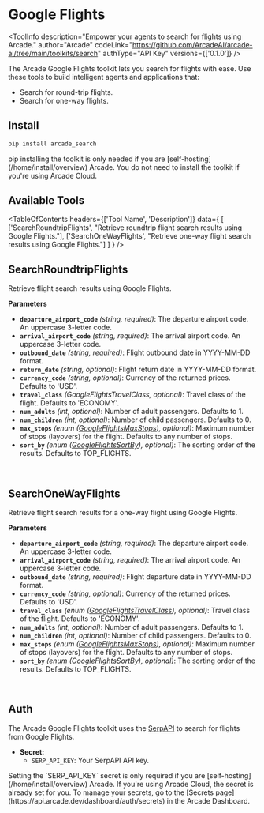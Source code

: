 # Google Flights


<ToolInfo
  description="Empower your agents to search for flights using Arcade."
  author="Arcade"
  codeLink="https://github.com/ArcadeAI/arcade-ai/tree/main/toolkits/search"
  authType="API Key"
  versions={['0.1.0']}
/>

<Badges repo="arcadeai/search" />

The Arcade Google Flights toolkit lets you search for flights with ease. Use these tools to build intelligent agents and applications that:

- Search for round-trip flights.
- Search for one-way flights.

## Install

```bash
pip install arcade_search
```

<Note>
  pip installing the toolkit is only needed if you are [self-hosting](/home/install/overview) Arcade. You do not need to install the toolkit if you're using Arcade Cloud.
</Note>

## Available Tools

<TableOfContents
  headers={['Tool Name', 'Description']}
  data={
    [
      ['SearchRoundtripFlights', "Retrieve roundtrip flight search results using Google Flights."],
      ['SearchOneWayFlights', "Retrieve one-way flight search results using Google Flights."]
    ]
  }
/>

## SearchRoundtripFlights

Retrieve flight search results using Google Flights.

**Parameters**

- **`departure_airport_code`** _(string, required)_: The departure airport code. An uppercase 3-letter code.
- **`arrival_airport_code`** _(string, required)_: The arrival airport code. An uppercase 3-letter code.
- **`outbound_date`** _(string, required)_: Flight outbound date in YYYY-MM-DD format.
- **`return_date`** _(string, optional)_: Flight return date in YYYY-MM-DD format.
- **`currency_code`** _(string, optional)_: Currency of the returned prices. Defaults to 'USD'.
- **`travel_class`** _(GoogleFlightsTravelClass, optional)_: Travel class of the flight. Defaults to 'ECONOMY'.
- **`num_adults`** _(int, optional)_: Number of adult passengers. Defaults to 1.
- **`num_children`** _(int, optional)_: Number of child passengers. Defaults to 0.
- **`max_stops`** _(enum ([GoogleFlightsMaxStops](/toolkits/search/reference#googleflightsmaxstops)), optional)_: Maximum number of stops (layovers) for the flight. Defaults to any number of stops.
- **`sort_by`** _(enum ([GoogleFlightsSortBy](/toolkits/search/reference#googleflightssortby)), optional)_: The sorting order of the results. Defaults to TOP_FLIGHTS.

<br />
<TabbedCodeBlock
  tabs={[
    {
      label: "Call the tool directly",
      content: {
        Python: [
          "/examples/integrations/toolkits/search/google_flights/search_roundtrip_flights_example_call_tool.py",
        ],
        JavaScript: ["/examples/integrations/toolkits/search/google_flights/search_roundtrip_flights_example_call_tool.js"],
      },
    },
    {
      label: "Execute the tool with OpenAI",
      content: {
        Python: [
          "/examples/integrations/toolkits/search/google_flights/search_roundtrip_flights_example_llm_oai.py",
        ],
        JavaScript: ["/examples/integrations/toolkits/search/google_flights/search_roundtrip_flights_example_llm_oai.js"],
      },
    },
  ]}
/>

## SearchOneWayFlights

Retrieve flight search results for a one-way flight using Google Flights.

**Parameters**

- **`departure_airport_code`** _(string, required)_: The departure airport code. An uppercase 3-letter code.
- **`arrival_airport_code`** _(string, required)_: The arrival airport code. An uppercase 3-letter code.
- **`outbound_date`** _(string, required)_: Flight departure date in YYYY-MM-DD format.
- **`currency_code`** _(string, optional)_: Currency of the returned prices. Defaults to 'USD'.
- **`travel_class`** _(enum ([GoogleFlightsTravelClass](/toolkits/search/reference#googleflightstravelclass)), optional)_: Travel class of the flight. Defaults to 'ECONOMY'.
- **`num_adults`** _(int, optional)_: Number of adult passengers. Defaults to 1.
- **`num_children`** _(int, optional)_: Number of child passengers. Defaults to 0.
- **`max_stops`** _(enum ([GoogleFlightsMaxStops](/toolkits/search/reference#googleflightsmaxstops)), optional)_: Maximum number of stops (layovers) for the flight. Defaults to any number of stops.
- **`sort_by`** _(enum ([GoogleFlightsSortBy](/toolkits/search/reference#googleflightssortby)), optional)_: The sorting order of the results. Defaults to TOP_FLIGHTS.

<br />
<TabbedCodeBlock
  tabs={[
    {
      label: "Call the tool directly",
      content: {
        Python: [
          "/examples/integrations/toolkits/search/google_flights/search_one_way_flights_example_call_tool.py",
        ],
        JavaScript: ["/examples/integrations/toolkits/search/google_flights/search_one_way_flights_example_call_tool.js"],
      },
    },
    {
      label: "Execute the tool with OpenAI",
      content: {
        Python: [
          "/examples/integrations/toolkits/search/google_flights/search_one_way_flights_example_llm_oai.py",
        ],
        JavaScript: ["/examples/integrations/toolkits/search/google_flights/search_one_way_flights_example_llm_oai.js"],
      },
    },
  ]}
/>

## Auth

The Arcade Google Flights toolkit uses the [SerpAPI](https://serpapi.com/) to search for flights from Google Flights.

- **Secret:**
  - `SERP_API_KEY`: Your SerpAPI API key.

<Note>
  Setting the `SERP_API_KEY` secret is only required if you are [self-hosting](/home/install/overview) Arcade. If you're using Arcade Cloud, the secret is already set for you. To manage your secrets, go to the [Secrets page](https://api.arcade.dev/dashboard/auth/secrets) in the Arcade Dashboard.
</Note>